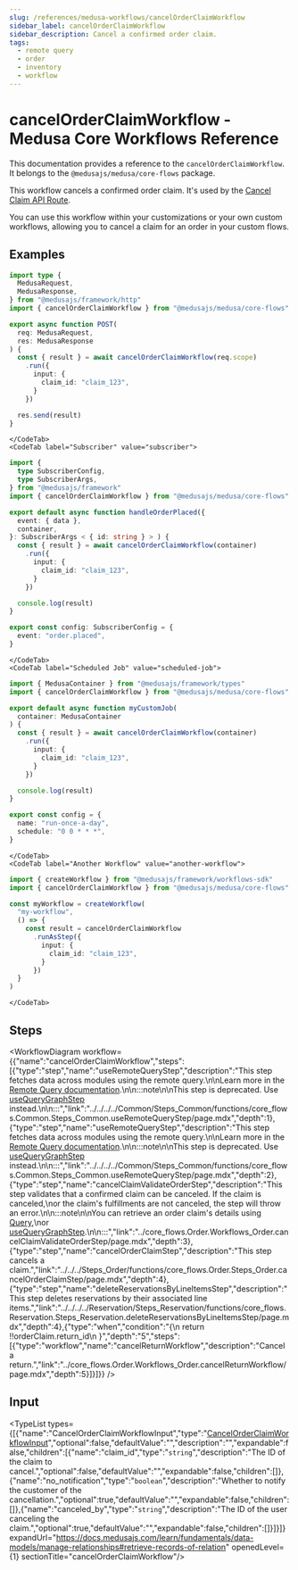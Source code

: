 ```yaml
---
slug: /references/medusa-workflows/cancelOrderClaimWorkflow
sidebar_label: cancelOrderClaimWorkflow
sidebar_description: Cancel a confirmed order claim.
tags:
  - remote query
  - order
  - inventory
  - workflow
---
```



# cancelOrderClaimWorkflow - Medusa Core Workflows Reference

This documentation provides a reference to the `cancelOrderClaimWorkflow`. It belongs to the `@medusajs/medusa/core-flows` package.

This workflow cancels a confirmed order claim. It's used by the
[Cancel Claim API Route](https://docs.medusajs.com/api/admin#claims\_postclaimsidcancel).

You can use this workflow within your customizations or your own custom workflows, allowing you to cancel a claim
for an order in your custom flows.

<SourceCodeLink link="https://github.com/medusajs/medusa/blob/fc377a136006df0f1c3d5cb6e0be340a486a03f0/packages/core/core-flows/src/order/workflows/claim/cancel-claim.ts#L111" />

## Examples

<CodeTabs group="workflow-exection">
    <CodeTab label="API Route" value="api-route">
    
```ts title="src/api/workflow/route.ts"
import type {
  MedusaRequest,
  MedusaResponse,
} from "@medusajs/framework/http"
import { cancelOrderClaimWorkflow } from "@medusajs/medusa/core-flows"

export async function POST(
  req: MedusaRequest,
  res: MedusaResponse
) {
  const { result } = await cancelOrderClaimWorkflow(req.scope)
    .run({
      input: {
        claim_id: "claim_123",
      }
    })

  res.send(result)
}
```

    </CodeTab>
    <CodeTab label="Subscriber" value="subscriber">
    
```ts title="src/subscribers/order-placed.ts"
import {
  type SubscriberConfig,
  type SubscriberArgs,
} from "@medusajs/framework"
import { cancelOrderClaimWorkflow } from "@medusajs/medusa/core-flows"

export default async function handleOrderPlaced({
  event: { data },
  container,
}: SubscriberArgs < { id: string } > ) {
  const { result } = await cancelOrderClaimWorkflow(container)
    .run({
      input: {
        claim_id: "claim_123",
      }
    })

  console.log(result)
}

export const config: SubscriberConfig = {
  event: "order.placed",
}
```

    </CodeTab>
    <CodeTab label="Scheduled Job" value="scheduled-job">
    
```ts title="src/jobs/message-daily.ts"
import { MedusaContainer } from "@medusajs/framework/types"
import { cancelOrderClaimWorkflow } from "@medusajs/medusa/core-flows"

export default async function myCustomJob(
  container: MedusaContainer
) {
  const { result } = await cancelOrderClaimWorkflow(container)
    .run({
      input: {
        claim_id: "claim_123",
      }
    })

  console.log(result)
}

export const config = {
  name: "run-once-a-day",
  schedule: "0 0 * * *",
}
```

    </CodeTab>
    <CodeTab label="Another Workflow" value="another-workflow">
    
```ts title="src/workflows/my-workflow.ts"
import { createWorkflow } from "@medusajs/framework/workflows-sdk"
import { cancelOrderClaimWorkflow } from "@medusajs/medusa/core-flows"

const myWorkflow = createWorkflow(
  "my-workflow",
  () => {
    const result = cancelOrderClaimWorkflow
      .runAsStep({
        input: {
          claim_id: "claim_123",
        }
      })
  }
)
```

    </CodeTab>
  </CodeTabs>

## Steps

<WorkflowDiagram workflow={{"name":"cancelOrderClaimWorkflow","steps":[{"type":"step","name":"useRemoteQueryStep","description":"This step fetches data across modules using the remote query.\n\nLearn more in the [Remote Query documentation](https://docs.medusajs.com/learn/fundamentals/module-links/query).\n\n:::note\n\nThis step is deprecated. Use [useQueryGraphStep](../../../../Common/Steps_Common/functions/core_flows.Common.Steps_Common.useQueryGraphStep/page.mdx) instead.\n\n:::","link":"../../../../Common/Steps_Common/functions/core_flows.Common.Steps_Common.useRemoteQueryStep/page.mdx","depth":1},{"type":"step","name":"useRemoteQueryStep","description":"This step fetches data across modules using the remote query.\n\nLearn more in the [Remote Query documentation](https://docs.medusajs.com/learn/fundamentals/module-links/query).\n\n:::note\n\nThis step is deprecated. Use [useQueryGraphStep](../../../../Common/Steps_Common/functions/core_flows.Common.Steps_Common.useQueryGraphStep/page.mdx) instead.\n\n:::","link":"../../../../Common/Steps_Common/functions/core_flows.Common.Steps_Common.useRemoteQueryStep/page.mdx","depth":2},{"type":"step","name":"cancelClaimValidateOrderStep","description":"This step validates that a confirmed claim can be canceled. If the claim is canceled,\nor the claim's fulfillments are not canceled, the step will throw an error.\n\n:::note\n\nYou can retrieve an order claim's details using [Query](https://docs.medusajs.com/learn/fundamentals/module-links/query),\nor [useQueryGraphStep](https://docs.medusajs.com/resources/references/medusa-workflows/steps/useQueryGraphStep).\n\n:::","link":"../core_flows.Order.Workflows_Order.cancelClaimValidateOrderStep/page.mdx","depth":3},{"type":"step","name":"cancelOrderClaimStep","description":"This step cancels a claim.","link":"../../../Steps_Order/functions/core_flows.Order.Steps_Order.cancelOrderClaimStep/page.mdx","depth":4},{"type":"step","name":"deleteReservationsByLineItemsStep","description":"This step deletes reservations by their associated line items.","link":"../../../../Reservation/Steps_Reservation/functions/core_flows.Reservation.Steps_Reservation.deleteReservationsByLineItemsStep/page.mdx","depth":4},{"type":"when","condition":"{\n      return !!orderClaim.return_id\n    }","depth":"5","steps":[{"type":"workflow","name":"cancelReturnWorkflow","description":"Cancel a return.","link":"../core_flows.Order.Workflows_Order.cancelReturnWorkflow/page.mdx","depth":5}]}]}} />

## Input

<TypeList types={[{"name":"CancelOrderClaimWorkflowInput","type":"[CancelOrderClaimWorkflowInput](../../../../../types/WorkflowTypes/OrderWorkflow/interfaces/types.WorkflowTypes.OrderWorkflow.CancelOrderClaimWorkflowInput/page.mdx)","optional":false,"defaultValue":"","description":"","expandable":false,"children":[{"name":"claim_id","type":"`string`","description":"The ID of the claim to cancel.","optional":false,"defaultValue":"","expandable":false,"children":[]},{"name":"no_notification","type":"`boolean`","description":"Whether to notify the customer of the cancellation.","optional":true,"defaultValue":"","expandable":false,"children":[]},{"name":"canceled_by","type":"`string`","description":"The ID of the user canceling the claim.","optional":true,"defaultValue":"","expandable":false,"children":[]}]}]} expandUrl="https://docs.medusajs.com/learn/fundamentals/data-models/manage-relationships#retrieve-records-of-relation" openedLevel={1} sectionTitle="cancelOrderClaimWorkflow"/>
